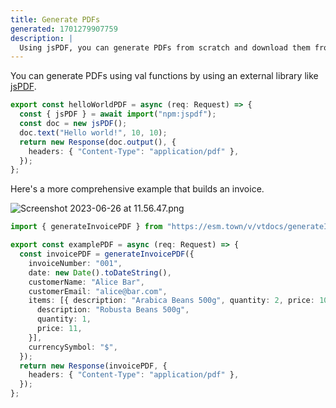 ```yaml
---
title: Generate PDFs
generated: 1701279907759
description: |
  Using jsPDF, you can generate PDFs from scratch and download them from Val Town.
---
```


You can generate PDFs using val functions by using an external library like [jsPDF](https://github.com/parallax/jsPDF).

```ts val
export const helloWorldPDF = async (req: Request) => {
  const { jsPDF } = await import("npm:jspdf");
  const doc = new jsPDF();
  doc.text("Hello world!", 10, 10);
  return new Response(doc.output(), {
    headers: { "Content-Type": "application/pdf" },
  });
};
```

Here's a more comprehensive example that builds an invoice.

![Screenshot 2023-06-26 at 11.56.47.png](./generate-pdfs/screenshot_2023-06-26_at_115647.png)

```ts val
import { generateInvoicePDF } from "https://esm.town/v/vtdocs/generateInvoicePDF?v=1";

export const examplePDF = async (req: Request) => {
  const invoicePDF = generateInvoicePDF({
    invoiceNumber: "001",
    date: new Date().toDateString(),
    customerName: "Alice Bar",
    customerEmail: "alice@bar.com",
    items: [{ description: "Arabica Beans 500g", quantity: 2, price: 10 }, {
      description: "Robusta Beans 500g",
      quantity: 1,
      price: 11,
    }],
    currencySymbol: "$",
  });
  return new Response(invoicePDF, {
    headers: { "Content-Type": "application/pdf" },
  });
};
```
